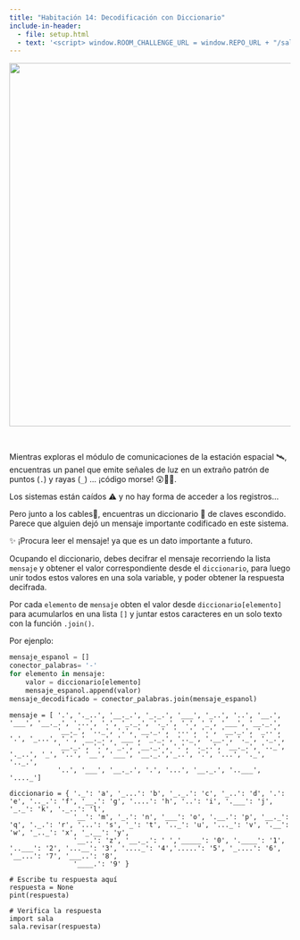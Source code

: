 ```yaml
---
title: "Habitación 14: Decodificación con Diccionario"
include-in-header:
  - file: setup.html
  - text: '<script> window.ROOM_CHALLENGE_URL = window.REPO_URL + "/sala_14.py"; </script>'
---
```


<center>
<img src="./img/sala_14.png" width="650">
</center>

<br/>

Mientras exploras el módulo de comunicaciones de la estación espacial 🛰️, encuentras un panel que emite señales de luz
en un extraño patrón de puntos (` . `) y rayas (` _ `) ... ¡código morse! 😲🕵️‍♂️.

Los sistemas están caídos ⚠️ y no hay forma de acceder a los registros...

Pero junto a los cables🔌, encuentras un diccionario 📖 de claves escondido. Parece que alguien dejó un mensaje importante codificado en este sistema.

✨ ¡Procura leer el mensaje! ya que es un dato importante a futuro.

<div class="alert alert-info">
Ocupando el diccionario, debes decifrar el mensaje recorriendo la lista `mensaje`
y obtener el valor correspondiente desde el `diccionario`, para luego unir todos estos valores en una sola variable, y poder obtener la respuesta decifrada.
</div>

::: {.callout-tip title="Pista" collapse="true"}
Por cada `elemento` de `mensaje` obten el valor desde `diccionario[elemento]` para acumularlos en una lista `[]` y juntar estos caracteres en un solo texto
con la función `.join()`.

Por ejenplo:
```python
mensaje_espanol = []
conector_palabras= '-'
for elemento in mensaje:
    valor = diccionario[elemento]
    mensaje_espanol.append(valor)
mensaje_decodificado = conector_palabras.join(mensaje_espanol)
```

:::

```pyodide-python
mensaje = [ '.', '._..', '__._.', '_._.', '___', '_..', '..', '__.', '___', '__._.', '...', '.', '_._.', '._.', '.', '_', '___', '__._.',
            '__._', '.._', '.', '__._.', '...', '.', '__._.', '_..', '.', '_...', '.', '__._.', '___', '_._.', '.._', '.__.', '._', '._.',
            '__._.', '.', '_.', '__._.', '.', '._..', '__._.', '.._', '._..', '_', '..', '__', '___', '__._.','_..', '.', '...', '._', '.._.',
            '..', '___', '__._.', '.', '...', '__._.', '..___', '...._']

diccionario = { '._': 'a', '_...': 'b', '_._.': 'c', '_..': 'd', '.': 'e', '.._.': 'f', '__.': 'g', '....': 'h', '..': 'i', '.___': 'j', '_._': 'k', '._..': 'l',
                '__': 'm', '_.': 'n', '___': 'o', '.__.': 'p', '__._': 'q', '._.': 'r', '...': 's', '_': 't', '.._': 'u', '..._': 'v', '.__': 'w', '_.._': 'x', '_.__': 'y',
                '__..': 'z', '__._.': ' ','_____': '0', '.____': '1', '..___': '2', '...__': '3', '...._': '4','.....': '5', '_....': '6', '__...': '7', '___..': '8',
                '____.': '9' }

# Escribe tu respuesta aquí
respuesta = None
pint(respuesta)

# Verifica la respuesta
import sala
sala.revisar(respuesta)
```